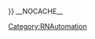 {{MintyDocsManual
|product=Draft:ContentAdmin
|version=Internal
|manual=ReleaseNote
|displayname=Genesys Engage Cloud Release Notes
|pagination=no
|topicslist=* -CX Contact
** CXContact
* -Designer
** Designer
* -Workspace Web Edition
** WWE
* -Pulse
** Pulse
** PulseCollector
* -Agent Desktop
** Agent Desktop
* -Genesys Info Mart
** Genesys Info Mart
* -Genesys Web Services
** WebServices
|defaultform=Form:ArticleCloudRN
|inherit=no
|Auto=Manual sections
|Section={{Section
|Type=Structured
|sectionHeading=Services/ Most Recent releases
|anchor=
|alignment=Vertical
|image=
|Media=
|structuredtext=

Break into two sections one for Azure, one for AWS.
Each table lists only the latest release per component.
Service level page needs a similar table to capture the N-2 release history and highlights to link to the release info further down the page. ie., combine pathfinder snapshot with the actual cotnent on the same page

===testing multiple components per article without using HOLDS===

{{#cargo_query:
tables=ArticleCloudRN__ComponentId=ArticleCloudRN__ComponentId,ArticleCloudRN=ArticleCloudRN,Component=Component,ComponentRN__ComponentId=ComponentRN__ComponentId,ComponentRN=ComponentRN,ComponentRN__DeploymentTypeId=ComponentRN__DeploymentTypeId,DeploymentType=DeploymentType,Article
|join on=ArticleCloudRN__ComponentId._rowID =  ArticleCloudRN._ID,
ArticleCloudRN__ComponentId._value = Component.Id,
Component.Id = ComponentRN__ComponentId._value,
ComponentRN__ComponentId._rowID = ComponentRN._ID,
ComponentRN._ID = ComponentRN__DeploymentTypeId._rowID,
ComponentRN__DeploymentTypeId._value = DeploymentType.Id,
ArticleCloudRN._pageName=Article._pageName
|fields=CONCAT('[[',ArticleCloudRN._pageName,'|',Article.DisplayName,']]')=Service, Component.Name=Component,CONCAT('[[',ArticleCloudRN._pageName,'#',ReleaseNumber,'|',ReleaseNumber,']]')=Release Number,GROUP_CONCAT(DISTINCT CONCAT('[[File:',Image,'|80px]]') SEPARATOR ' ')=Supported Cloud,DATE_FORMAT(ReleaseDate,'%M %d, %Y')=Date,Highlight=Highlights|where=ComponentRN._pageNamespace="{{NAMESPACENUMBER}}"
|group by=ReleaseNumber
|order by=ReleaseDate
|where=ReleaseDate IS NOT NULL
}}


|structuredtextwide=
|FAQHeading=
|Status=No
}}
}}
[[Category:RNAutomation]]
__NOCACHE__